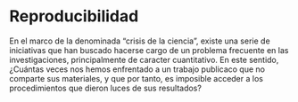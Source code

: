 # Reproducibilidad

En el marco de la denominada "crisis de la ciencia", existe una serie de iniciativas que han buscado hacerse cargo de un problema frecuente en las investigaciones, principalmente de caracter cuantitativo. En este sentido, ¿Cuántas veces nos hemos enfrentado a un trabajo publicaco que no comparte sus materiales, y que por tanto, es imposible acceder a los procedimientos que dieron luces de sus resultados? 